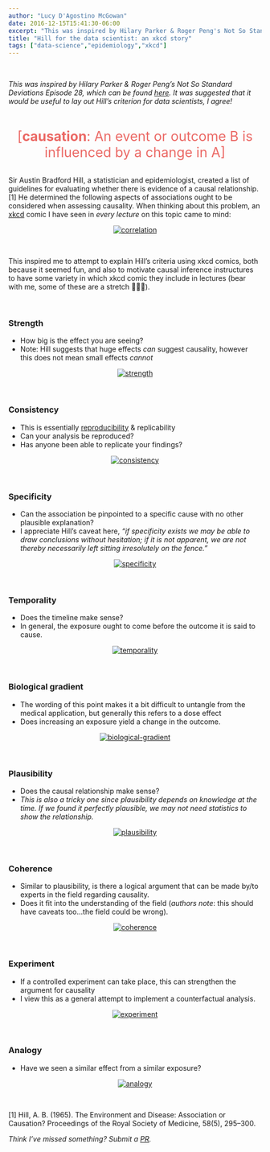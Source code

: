 ```yaml
---
author: "Lucy D'Agostino McGowan"
date: 2016-12-15T15:41:30-06:00
excerpt: "This was inspired by Hilary Parker & Roger Peng's Not So Standard Deviations Episode 28. It was suggested that it would be useful to lay out Hill's criterion for data scientists, I agree!"
title: "Hill for the data scientist: an xkcd story"
tags: ["data-science","epidemiology","xkcd"]
---
```



<br>

*This was inspired by Hilary Parker & Roger Peng's Not So Standard Deviations Episode 28, which can be found [here](https://soundcloud.com/nssd-podcast/episode-28-writing-is-a-lot-harder-than-just-talking). It was suggested that it would be useful to lay out Hill's criterion for data scientists, I agree!*

<br>

<center>
<span style="color:#EB6864; font-size: 20pt">[**causation**: An event or outcome B is influenced by a change in A]</span></center>

<br>
Sir Austin Bradford Hill, a statistician and epidemiologist, created a list of guidelines for evaluating whether there is evidence of a causal relationship.[1] He determined the following aspects of associations ought to be considered when assessing causality. When thinking about this problem, an [xkcd](https://xkcd.com/) comic I have seen in *every lecture* on this topic came to mind:

<center>
<a href="http://xkcd.com/552/" target="_blank">
  <img src="http://imgs.xkcd.com/comics/correlation.png" alt="correlation">
</a>
</center>

<br>

This inspired me to attempt to explain Hill's criteria using xkcd comics, both because it seemed fun, and also to motivate causal inference instructures to have some variety in which xkcd comic they include in lectures (bear with me, some of these are a stretch 🙈💁🏻). 



<br>

### Strength

* How big is the effect you are seeing?
* Note: Hill suggests that huge effects *can* suggest causality, however this does not mean small effects *cannot* 


<center>
<a href="http://xkcd.com/1592/" target="_blank">
  <img src="http://imgs.xkcd.com/comics/overthinking.png" alt="strength">
</a>
</center>

<br>

### Consistency

* This is essentially [reproducibility](http://kbroman.org/steps2rr/) & replicability
* Can your analysis be reproduced?
* Has anyone been able to replicate your findings?

<center>
<a href="http://xkcd.com/242/" target="_blank">
  <img src="http://imgs.xkcd.com/comics/the_difference.png" alt="consistency">
</a>
</center>

<br>

### Specificity

* Can the association be pinpointed to a specific cause with no other plausible explanation?
* I appreciate Hill's caveat here, *"if specificity exists we may be able to draw conclusions without hesitation; if it is not apparent, we are not thereby necessarily left sitting irresolutely on the fence."*

<center>
<a href="http://xkcd.com/1217/" target="_blank">
  <img src="http://imgs.xkcd.com/comics/cells.png" alt="specificity">
</a>
</center>

<br>

### Temporality

* Does the timeline make sense? 
* In general, the exposure ought to come before the outcome it is said to cause.

<center>
<a href="http://xkcd.com/925/" target="_blank">
  <img src="http://imgs.xkcd.com/comics/cell_phones.png" alt="temporality">
</a>
</center>

<br>

### Biological gradient

* The wording of this point makes it a bit difficult to untangle from the medical application, but generally this refers to a dose effect
* Does increasing an exposure yield a change in the outcome.

<center>
<a href="http://xkcd.com/323/" target="_blank">
  <img src="http://imgs.xkcd.com/comics/ballmer_peak.png" alt="biological-gradient">
</a>
</center>

<br>

### Plausibility

* Does the causal relationship make sense?
* *This is also a tricky one since plausibility depends on knowledge at the time. If we found it perfectly plausible, we may not need statistics to show the relationship.*

<center>
<a href="http://xkcd.com/605/" target="_blank">
  <img src="http://imgs.xkcd.com/comics/extrapolating.png" alt="plausibility">
</a>
</center>

<br>

### Coherence

* Similar to plausibility, is there a logical argument that can be made by/to experts in the field regarding causality.
* Does it fit into the understanding of the field (*authors note*: this should have caveats too...the field could be wrong).

<center>
<a href="http://xkcd.com/1170/" target="_blank">
  <img src="http://imgs.xkcd.com/comics/bridge.png" alt="coherence">
</a>
</center>

<br>

### Experiment

* If a controlled experiment can take place, this can strengthen the argument for causality 
* I view this as a general attempt to implement a counterfactual analysis.

<center>
<a href="http://xkcd.com/1462/" target="_blank">
  <img src="http://imgs.xkcd.com/comics/blind_trials.png" alt="experiment">
</a>
</center>

<br>

### Analogy

* Have we seen a similar effect from a similar exposure? 

<center>
<a href="http://xkcd.com/882/" target="_blank">
  <img src="http://imgs.xkcd.com/comics/significant.png" alt="analogy">
</a>
</center>

<br>


[1] Hill, A. B. (1965). The Environment and Disease: Association or Causation? Proceedings of the Royal Society of Medicine, 58(5), 295–300.


*Think I've missed something? Submit a [PR](https://github.com/LucyMcGowan/lucymcgowan.github.io/pulls).*
